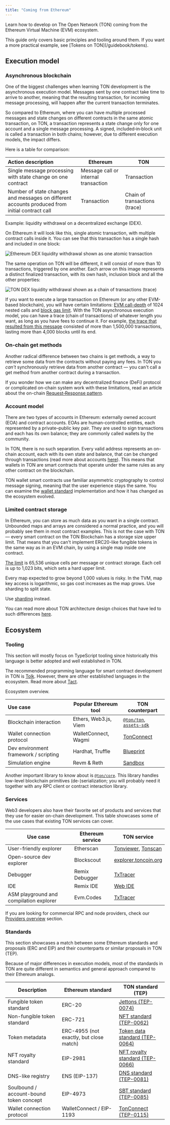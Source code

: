 ```yaml
---
title: "Coming from Ethereum"
---
```



Learn how to develop on The Open Network (TON) coming from the Ethereum Virtual Machine (EVM) ecosystem.

<Aside>
  This guide only covers basic principles and tooling around them. If you want
  a more practical example, see [Tokens on TON](/guidebook/tokens).
</Aside>

## Execution model

### Asynchronous blockchain

One of the biggest challenges when learning TON development is the asynchronous execution model. Messages sent by one contract take time to arrive to another, meaning that the resulting transaction, for incoming message processing, will happen after the current transaction terminates.

So compared to Ethereum, where you can have multiple processed messages and state changes on different contracts in the same atomic transaction, on TON, a transaction represents a state change only for one account and a single message processing. A signed, included‑in‑block unit is called a transaction in both chains; however, due to different execution models, the impact differs.

Here is a table for comparison:

| Action description                                                                             | Ethereum                             | TON                           |
| :--------------------------------------------------------------------------------------------- | ------------------------------------ | ----------------------------- |
| Single message processing with state change on one contract                                    | Message call or internal transaction | Transaction                   |
| Number of state changes and messages on different accounts produced from initial contract call | Transaction                          | Chain of transactions (trace) |

Example: liquidity withdrawal on a decentralized exchange (DEX).

On Ethereum it will look like this, single atomic transaction, with multiple contract calls inside it. You can see that this transaction has a single hash and included in one block:

![Ethereum DEX liquidity withdrawal shown as one atomic transaction](/resources/images/from-ethereum/burn-tx-eth.png)

The same operation on TON will be different, it will consist of more than 10 transactions, triggered by one another. Each arrow on this image represents a distinct finalized transaction, with its own hash, inclusion block and all the other properties:

![TON DEX liquidity withdrawal shown as a chain of transactions (trace)](/resources/images/from-ethereum/burn-tx-ton.png)

If you want to execute a large transaction on Ethereum (or any other EVM-based blockchain), you will have certain limitations: [EVM call-depth](https://ethereum.org/developers/docs/evm/#evm-instructions) of 1024 nested calls and [block gas limit](https://ethereum.org/developers/docs/blocks/#block-size). With the TON asynchronous execution model, you can have a trace (chain of transactions) of whatever length you want, as long as you have fees to continue it. For example, [the trace that resulted from this message](https://tonviewer.com/transaction/e887503f7dac857be80487e3ed0774db962379d1c153e6df7b9b5313c657ab94) consisted of more than 1,500,000 transactions, lasting more than 4,000 blocks until its end.

### On-chain get methods

Another radical difference between two chains is get methods, a way to retrieve some data from the contracts without paying any fees. In TON you _can't_ synchronously retrieve data from another contract — you can't call a get method from another contract during a transaction.

If you wonder how we can make any decentralized finance (DeFi) protocol or complicated on-chain system work with these limitations, read an article about the on-chain [Request‑Response pattern](/techniques/carry-value).

### Account model

There are two types of accounts in Ethereum: externally owned account (EOA) and contract accounts. EOAs are human-controlled entities, each represented by a private–public key pair. They are used to sign transactions and each has its own balance; they are commonly called wallets by the community.

In TON, there is no such separation. Every valid address represents an on-chain account, each with its own state and balance, that can be changed through transactions (read more about accounts [here](/ton/addresses/addresses-general-info)). This means that wallets in TON are smart contracts that operate under the same rules as any other contract on the blockchain.

TON wallet smart contracts use familiar asymmetric cryptography to control message signing, meaning that the user experience stays the same. You can examine the [wallet standard](/standard/wallets/comparison) implementation and how it has changed as the ecosystem evolved.

### Limited contract storage

In Ethereum, you can store as much data as you want in a single contract. Unbounded maps and arrays are considered a normal practice, and you will probably see them in most contract examples. This is not the case with TON — every smart contract on the TON Blockchain has a storage size upper limit. That means that you can't implement ERC20-like fungible tokens in the same way as in an EVM chain, by using a single map inside one contract.

[The limit](/ton/config) is 65,536 unique cells per message or contract storage. Each cell is up to 1,023 bits, which sets a hard upper limit.

<Aside
  type="caution"
>
  Every map expected to grow beyond 1,000 values is risky. In the TVM, map key access is logarithmic, so gas cost increases as the map grows. Use sharding to split state.
</Aside>

Use [sharding](/ton/shards) instead.

You can read more about TON architecture design choices that have led to such differences [here](/standard/overview).

## Ecosystem

### Tooling

<Aside>
  This section will mostly focus on TypeScript tooling since historically this language is better adopted and well established in TON.
</Aside>

The recommended programming language for smart contract development in TON is [Tolk](/language/tolk). However, there are other established languages in the ecosystem. Read more about [Tact](/language/tact).

Ecosystem overview.

| Use case                              | Popular Ethereum tool | TON counterpart                                                                                                   |
| :------------------------------------ | --------------------- | ----------------------------------------------------------------------------------------------------------------- |
| Blockchain interaction                | Ethers, Web3.js, Viem | [`@ton/ton`](https://www.npmjs.com/package/@ton/ton), [`assets-sdk`](https://github.com/ton-community/assets-sdk) |
| Wallet connection protocol            | WalletConnect, Wagmi  | [TonConnect](https://github.com/ton-connect)                                                                      |
| Dev environment framework / scripting | Hardhat, Truffle      | [Blueprint](https://github.com/ton-org/blueprint)                                                                 |
| Simulation engine                     | Revm & Reth           | [Sandbox](https://github.com/ton-org/sandbox)                                                                     |

Another important library to know about is [`@ton/core`](https://www.npmjs.com/package/@ton/core). This library handles low-level blockchain primitives (de-)serialization; you will probably need it together with any RPC client or contract interaction library.

### Services

Web3 developers also have their favorite set of products and services that they use for easier on-chain development. This table showcases some of the use cases that existing TON services can cover.

| Use case                                | Ethereum service | TON service                                                          |
| --------------------------------------- | ---------------- | -------------------------------------------------------------------- |
| User-friendly explorer                  | Etherscan        | [Tonviewer](https://tonviewer.com/), [Tonscan](https://tonscan.org/) |
| Open-source dev explorer                | Blockscout       | [explorer.toncoin.org](https://explorer.toncoin.org/)                |
| Debugger                                | Remix Debugger   | [TxTracer](https://txtracer.ton.org/)                                |
| IDE                                     | Remix IDE        | [Web IDE](https://ide.ton.org/)                                      |
| ASM playground and compilation explorer | Evm.Codes        | [TxTracer](https://txtracer.ton.org/)                                |

If you are looking for commercial RPC and node providers, check our [Providers overview](/ecosystem/rpc/overview) section.

### Standards

This section showcases a match between some Ethereum standards and proposals (ERC and EIP) and their counterparts or similar proposals in TON (TEP).

<Aside>
  Because of major differences in execution models, most of the standards in TON are quite different in semantics and general approach compared to their Ethereum analogs.
</Aside>

| Description                             | Ethereum standard                       | TON standard (TEP)                                                 |
| --------------------------------------- | --------------------------------------- | ------------------------------------------------------------------ |
| Fungible token standard                 | ERC-20                                  | [Jettons (TEP-0074)](/standard/tokens/jettons/overview)            |
| Non-fungible token standard             | ERC-721                                 | [NFT standard (TEP-0062)](/standard/tokens/nft/overview)           |
| Token metadata                          | ERC-4955 (not exactly, but close match) | [Token data standard (TEP-0064)](/standard/tokens/metadata)        |
| NFT royalty standard                    | EIP-2981                                | [NFT royalty standard (TEP-0066)](/standard/tokens/nft/comparison) |
| DNS-like registry                       | ENS (EIP-137)                           | [DNS standard (TEP-0081)](/services/dns)                           |
| Soulbound / account-bound token concept | EIP-4973                                | [SBT standard (TEP-0085)](/standard/tokens/sbt/overview)           |
| Wallet connection protocol              | WalletConnect / EIP-1193                | [TonConnect (TEP-0115)](/ecosystem/ton-connect)                    |
